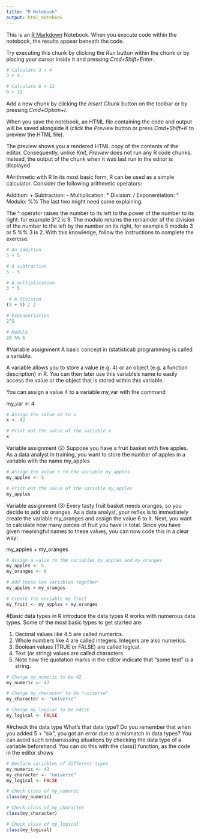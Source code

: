 ```yaml
---
title: "R Notebook"
output: html_notebook
---
```


This is an [R Markdown](http://rmarkdown.rstudio.com) Notebook. When you execute code within the notebook, the results appear beneath the code. 

Try executing this chunk by clicking the *Run* button within the chunk or by placing your cursor inside it and pressing *Cmd+Shift+Enter*. 

```r
# Calculate 3 + 4
3 + 4

# Calculate 6 + 12
6 + 12
```

Add a new chunk by clicking the *Insert Chunk* button on the toolbar or by pressing *Cmd+Option+I*.

When you save the notebook, an HTML file containing the code and output will be saved alongside it (click the *Preview* button or press *Cmd+Shift+K* to preview the HTML file). 

The preview shows you a rendered HTML copy of the contents of the editor. Consequently, unlike *Knit*, *Preview* does not run any R code chunks. Instead, the output of the chunk when it was last run in the editor is displayed.

#Arithmetic with R
In its most basic form, R can be used as a simple calculator. Consider the following arithmetic operators:

Addition: +
Subtraction: -
Multiplication: *
Division: /
Exponentiation: ^
Modulo: %%
The last two might need some explaining:

The ^ operator raises the number to its left to the power of the number to its right: for example 3^2 is 9.
The modulo returns the remainder of the division of the number to the left by the number on its right, for example 5 modulo 3 or 5 %% 3 is 2.
With this knowledge, follow the instructions to complete the exercise.

```r
# An addition
5 + 5 

# A subtraction
5 - 5 

# A multiplication
3 * 5

 # A division
(5 + 5) / 2 

# Exponentiation
2^5

# Modulo
28 %% 6
```

#Variable assignment
A basic concept in (statistical) programming is called a variable.

A variable allows you to store a value (e.g. 4) or an object (e.g. a function description) in R. You can then later use this variable's name to easily access the value or the object that is stored within this variable.

You can assign a value 4 to a variable my_var with the command

my_var <- 4

```r
# Assign the value 42 to x
x <- 42

# Print out the value of the variable x
x
```

Variable assignment (2)
Suppose you have a fruit basket with five apples. 
As a data analyst in training, you want to store the number of apples in a variable with the name my_apples

```r
# Assign the value 5 to the variable my_apples
my_apples <- 5

# Print out the value of the variable my_apples
my_apples
```

Variable assignment (3)
Every tasty fruit basket needs oranges, so you decide to add six oranges. As a data analyst, your reflex is to immediately create the variable my_oranges and assign the value 6 to it. Next, you want to calculate how many pieces of fruit you have in total. Since you have given meaningful names to these values, you can now code this in a clear way:

my_apples + my_oranges

```r
# Assign a value to the variables my_apples and my_oranges
my_apples <- 5
my_oranges <- 6

# Add these two variables together
my_apples + my_oranges

# Create the variable my_fruit
my_fruit <- my_apples + my_oranges
```


#Basic data types in R
introduce the data types
R works with numerous data types. Some of the most basic types to get started are:

1. Decimal values like 4.5 are called numerics.
2. Whole numbers like 4 are called integers. Integers are also numerics.
3. Boolean values (TRUE or FALSE) are called logical.
4. Text (or string) values are called characters.
5. Note how the quotation marks in the editor indicate that "some text" is a string.

```r
# Change my_numeric to be 42
my_numeric <- 42

# Change my_character to be "universe"
my_character <- "universe"

# Change my_logical to be FALSE
my_logical <- FALSE
```

##check the data type
What's that data type?
Do you remember that when you added 5 + "six", you got an error due to a mismatch in data types? You can avoid such embarrassing situations by checking the data type of a variable beforehand. You can do this with the class() function, as the code in the editor shows

```r
# Declare variables of different types
my_numeric <- 42
my_character <- "universe"
my_logical <- FALSE 

# Check class of my_numeric
class(my_numeric)

# Check class of my_character
class(my_character)

# Check class of my_logical
class(my_logical)

```

